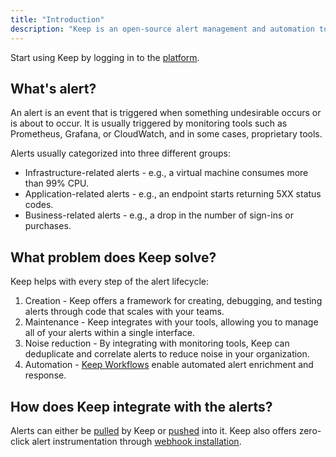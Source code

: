 ```yaml
---
title: "Introduction"
description: "Keep is an open-source alert management and automation tool that provides everything you need to create and manage alerts effectively."
---
```

<Note>Start using Keep by logging in to the [platform](https://platform.keephq.dev).</Note>

## What's alert?

An alert is an event that is triggered when something undesirable occurs or is about to occur.
It is usually triggered by monitoring tools such as Prometheus, Grafana, or CloudWatch, and in some cases, proprietary tools.

Alerts usually categorized into three different groups:
- Infrastructure-related alerts - e.g., a virtual machine consumes more than 99% CPU.
- Application-related alerts - e.g., an endpoint starts returning 5XX status codes.
- Business-related alerts - e.g., a drop in the number of sign-ins or purchases.

## What problem does Keep solve?
Keep helps with every step of the alert lifecycle:
1. Creation - Keep offers a framework for creating, debugging, and testing alerts through code that scales with your teams.
2. Maintenance - Keep integrates with your tools, allowing you to manage all of your alerts within a single interface.
3. Noise reduction - By integrating with monitoring tools, Keep can deduplicate and correlate alerts to reduce noise in your organization.
4. Automation - [Keep Workflows](/workflows) enable automated alert enrichment and response.

## How does Keep integrate with the alerts?
Alerts can either be [pulled](/platform/alerts#pulled-alerts) by Keep or [pushed](/platform/alerts#pushed-alerts) into it. Keep also offers zero-click alert instrumentation through [webhook installation](/platform/providers#webhook-integration).
